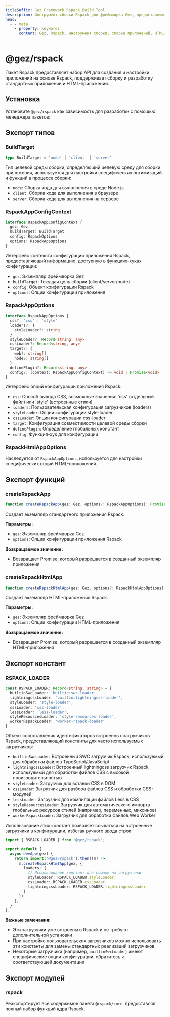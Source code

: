 ```yaml
---
titleSuffix: Gez Framework Rspack Build Tool
description: Инструмент сборки Rspack для фреймворка Gez, предоставляющий высокопроизводительные возможности сборки приложений, поддерживает разработку и сборку стандартных приложений и HTML-приложений, включает встроенные обработчики ресурсов и оптимизированные конфигурации.
head:
  - - meta
    - property: keywords
      content: Gez, Rspack, инструмент сборки, сборка приложений, HTML-приложения, TypeScript, CSS, обработка ресурсов, оптимизация производительности
---
```



# @gez/rspack

Пакет Rspack предоставляет набор API для создания и настройки приложений на основе Rspack, поддерживает сборку и разработку стандартных приложений и HTML-приложений.

## Установка

Установите `@gez/rspack` как зависимость для разработки с помощью менеджера пакетов:

<PackageManagerTabs command="install @gez/rspack -D" />

## Экспорт типов

### BuildTarget

```ts
type BuildTarget = 'node' | 'client' | 'server'
```

Тип целевой среды сборки, определяющий целевую среду для сборки приложения, используется для настройки специфических оптимизаций и функций в процессе сборки:
- `node`: Сборка кода для выполнения в среде Node.js
- `client`: Сборка кода для выполнения в браузере
- `server`: Сборка кода для выполнения на сервере

### RspackAppConfigContext

```ts
interface RspackAppConfigContext {
  gez: Gez
  buildTarget: BuildTarget
  config: RspackOptions
  options: RspackAppOptions
}
```

Интерфейс контекста конфигурации приложения Rspack, предоставляющий информацию, доступную в функциях-хуках конфигурации:
- `gez`: Экземпляр фреймворка Gez
- `buildTarget`: Текущая цель сборки (client/server/node)
- `config`: Объект конфигурации Rspack
- `options`: Опции конфигурации приложения

### RspackAppOptions

```ts
interface RspackAppOptions {
  css?: 'css' | 'style'
  loaders?: {
    styleLoader?: string
  }
  styleLoader?: Record<string, any>
  cssLoader?: Record<string, any>
  target?: {
    web?: string[]
    node?: string[]
  }
  definePlugin?: Record<string, any>
  config?: (context: RspackAppConfigContext) => void | Promise<void>
}
```

Интерфейс опций конфигурации приложения Rspack:
- `css`: Способ вывода CSS, возможные значения: 'css' (отдельный файл) или 'style' (встроенные стили)
- `loaders`: Пользовательская конфигурация загрузчиков (loaders)
- `styleLoader`: Опции конфигурации style-loader
- `cssLoader`: Опции конфигурации css-loader
- `target`: Конфигурация совместимости целевой среды сборки
- `definePlugin`: Определение глобальных констант
- `config`: Функция-хук для конфигурации

### RspackHtmlAppOptions

Наследуется от `RspackAppOptions`, используется для настройки специфических опций HTML-приложений.

## Экспорт функций

### createRspackApp

```ts
function createRspackApp(gez: Gez, options?: RspackAppOptions): Promise<App>
```

Создает экземпляр стандартного приложения Rspack.

**Параметры:**
- `gez`: Экземпляр фреймворка Gez
- `options`: Опции конфигурации приложения Rspack

**Возвращаемое значение:**
- Возвращает Promise, который разрешается в созданный экземпляр приложения

### createRspackHtmlApp

```ts
function createRspackHtmlApp(gez: Gez, options?: RspackHtmlAppOptions): Promise<App>
```

Создает экземпляр HTML-приложения Rspack.

**Параметры:**
- `gez`: Экземпляр фреймворка Gez
- `options`: Опции конфигурации HTML-приложения

**Возвращаемое значение:**
- Возвращает Promise, который разрешается в созданный экземпляр HTML-приложения

## Экспорт констант
### RSPACK_LOADER

```ts
const RSPACK_LOADER: Record<string, string> = {
  builtinSwcLoader: 'builtin:swc-loader',
  lightningcssLoader: 'builtin:lightningcss-loader',
  styleLoader: 'style-loader',
  cssLoader: 'css-loader',
  lessLoader: 'less-loader',
  styleResourcesLoader: 'style-resources-loader',
  workerRspackLoader: 'worker-rspack-loader'
}
```

Объект сопоставления идентификаторов встроенных загрузчиков Rspack, предоставляющий константы для часто используемых загрузчиков:

- `builtinSwcLoader`: Встроенный SWC загрузчик Rspack, используемый для обработки файлов TypeScript/JavaScript
- `lightningcssLoader`: Встроенный lightningcss загрузчик Rspack, используемый для обработки файлов CSS с высокой производительностью
- `styleLoader`: Загрузчик для вставки CSS в DOM
- `cssLoader`: Загрузчик для разбора файлов CSS и обработки CSS-модулей
- `lessLoader`: Загрузчик для компиляции файлов Less в CSS
- `styleResourcesLoader`: Загрузчик для автоматического импорта глобальных ресурсов стилей (например, переменных, миксинов)
- `workerRspackLoader`: Загрузчик для обработки файлов Web Worker

Использование этих констант позволяет ссылаться на встроенные загрузчики в конфигурации, избегая ручного ввода строк:

```ts title="src/entry.node.ts"
import { RSPACK_LOADER } from '@gez/rspack';

export default {
  async devApp(gez) {
    return import('@gez/rspack').then((m) =>
      m.createRspackHtmlApp(gez, {
        loaders: {
          // Использование констант для ссылки на загрузчики
          styleLoader: RSPACK_LOADER.styleLoader,
          cssLoader: RSPACK_LOADER.cssLoader,
          lightningcssLoader: RSPACK_LOADER.lightningcssLoader
        }
      })
    );
  }
};
```

**Важные замечания:**
- Эти загрузчики уже встроены в Rspack и не требуют дополнительной установки
- При настройке пользовательских загрузчиков можно использовать эти константы для замены стандартных реализаций загрузчиков
- Некоторые загрузчики (например, `builtinSwcLoader`) имеют специфические опции конфигурации, обратитесь к соответствующей документации

## Экспорт модулей

### rspack

Реэкспортирует все содержимое пакета `@rspack/core`, предоставляя полный набор функций ядра Rspack.